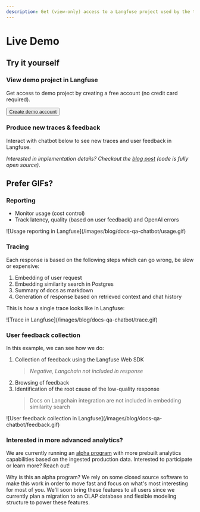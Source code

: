 ```yaml
---
description: Get (view-only) access to a Langfuse project used by the team to improve the docs Q&A chatbot.
---
```


# Live Demo


## Try it yourself

<Steps>

### View demo project in Langfuse

Get access to demo project by creating a free account (no credit card required).

<Button asChild className="mt-3">
  <a href="https://cloud.langfuse.com/auth/sign-up" target="_blank">
    Create demo account
  </a>
</Button>

### Produce new traces & feedback

Interact with chatbot below to see new traces and user feedback in Langfuse.


<div className="p-2 rounded-lg mt-8 bg-gradient-to-tr from-green-300 via-blue-500 to-purple-600">
  <Chat className="h-96 my-0 bg-background/90" />
</div>

_Interested in implementation details? Checkout the [blog post](/blog/qa-chatbot-for-langfuse-docs) (code is fully open source)._

</Steps>

## Prefer GIFs?

### Reporting

- Monitor usage (cost control)
- Track latency, quality (based on user feedback) and OpenAI errors

<Frame>
  ![Usage reporting in Langfuse](/images/blog/docs-qa-chatbot/usage.gif)
</Frame>

### Tracing

Each response is based on the following steps which can go wrong, be slow or expensive:

1. Embedding of user request
2. Embedding similarity search in Postgres
3. Summary of docs as markdown
4. Generation of response based on retrieved context and chat history

This is how a single trace looks like in Langfuse:

<Frame>![Trace in Langfuse](/images/blog/docs-qa-chatbot/trace.gif)</Frame>

### User feedback collection

In this example, we can see how we do:

1. Collection of feedback using the Langfuse Web SDK
   > _Negative, Langchain not included in response_
2. Browsing of feedback
3. Identification of the root cause of the low-quality response
   > Docs on Langchain integration are not included in embedding similarity search

<Frame>
  ![User feedback collection in
  Langfuse](/images/blog/docs-qa-chatbot/feedback.gif)
</Frame>

### Interested in more advanced analytics?

We are currently running an [alpha program](/docs/analytics) with more prebuilt analytics capabilities based on the ingested production data. Interested to participate or learn more? Reach out!

Why is this an alpha program? We rely on some closed source software to make this work in order to move fast and focus on what's most interesting for most of you. We'll soon bring these features to all users since we currently plan a migration to an OLAP database and flexible modeling structure to power these features.
